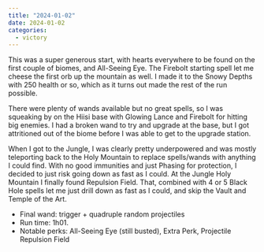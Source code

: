 ```yaml
---
title: "2024-01-02"
date: 2024-01-02
categories:
  - victory
---
```



This was a super generous start, with hearts everywhere to be found on the first couple of biomes, and All-Seeing Eye.
The Firebolt starting spell let me cheese the first orb up the mountain as well. I made it to the Snowy Depths with 250 health or so, which as it turns out made the rest of the run possible.

There were plenty of wands available but no great spells, so I was squeaking by on the Hiisi base with Glowing Lance and Firebolt for hitting big enemies. 
I had a broken wand to try and upgrade at the base, but I got attritioned out of the biome before I was able to get to the upgrade station.

When I got to the Jungle, I was clearly pretty underpowered and was mostly teleporting back to the Holy Mountain to replace spells/wands with anything I could find.
With no good immunities and just Phasing for protection, I decided to just risk going
down as fast as I could. 
At the Jungle Holy Mountain I finally found Repulsion Field. 
That, combined with 4 or 5 Black Hole spells let me just drill down as fast as I could, and skip the Vault and Temple of the Art.

- Final wand: trigger + quadruple random projectiles
- Run time: 1h01.
- Notable perks: All-Seeing Eye (still busted), Extra Perk, Projectile Repulsion Field